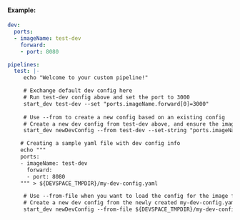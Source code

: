 #### Example:

```yaml
dev:
  ports:
  - imageName: test-dev
    forward:
    - port: 8080

pipelines:
  test: |-
     echo "Welcome to your custom pipeline!"

     # Exchange default dev config here
     # Run test-dev config above and set the port to 3000
     start_dev test-dev --set "ports.imageName.forward[0]=3000"
    
     # Use --from to create a new config based on an existing config
     # Create a new dev config from test-dev above, and ensure the imageName is a string
     start_dev newDevConfig --from test-dev --set-string "ports.imageName=true"

    # Creating a sample yaml file with dev config info
    echo """
    ports:
    - imageName: test-dev
      forward:
      - port: 8080
    """ > ${DEVSPACE_TMPDIR}/my-dev-config.yaml

     # Use --from-file when you want to load the config for the image from a file
     # Create a new dev config from the newly created my-dev-config.yaml
     start_dev newDevConfig --from-file ${DEVSPACE_TMPDIR}/my-dev-config.yaml
```
